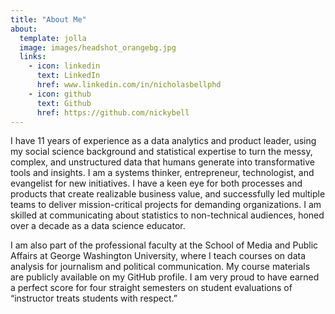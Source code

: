 ```yaml
---
title: "About Me"
about:
  template: jolla
  image: images/headshot_orangebg.jpg
  links:
    - icon: linkedin
      text: LinkedIn
      href: www.linkedin.com/in/nicholasbellphd
    - icon: github
      text: Github
      href: https://github.com/nickybell
---
```


I have 11 years of experience as a data analytics and product leader, using my social science background and statistical expertise to turn the messy, complex, and unstructured data that humans generate into transformative tools and insights. I am a systems thinker, entrepreneur, technologist, and evangelist for new initiatives. I have a keen eye for both processes and products that create realizable business value, and successfully led multiple teams to deliver mission-critical projects for demanding organizations. I am skilled at communicating about statistics to non-technical audiences, honed over a decade as a data science educator.

I am also part of the professional faculty at the School of Media and Public Affairs at George Washington University, where I teach courses on data analysis for journalism and political communication. My course materials are publicly available on my GitHub profile. I am very proud to have earned a perfect score for four straight semesters on student evaluations of “instructor treats students with respect."
